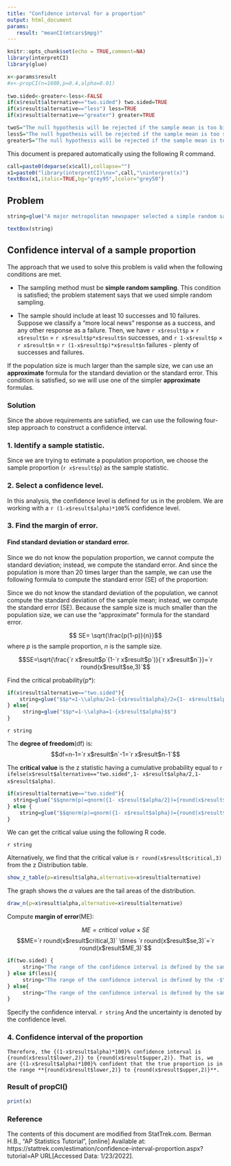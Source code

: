 ```yaml
---
title: "Confidence interval for a proportion"
output: html_document
params:
   result: "meanCI(mtcars$mpg)"
---
```


```r
knitr::opts_chunk$set(echo = TRUE,comment=NA)
library(interpretCI)
library(glue)
```

```r
x<-params$result
#x<-propCI(n=1600,p=0.4,alpha=0.01)
  
two.sided<-greater<-less<-FALSE
if(x$result$alternative=="two.sided") two.sided=TRUE
if(x$result$alternative=="less") less=TRUE
if(x$result$alternative=="greater") greater=TRUE

twoS="The null hypothesis will be rejected if the sample mean is too big or if it is too small."
lessS="The null hypothesis will be rejected if the sample mean is too small."
greaterS="The null hypothesis will be rejected if the sample mean is too big."
```

This document is prepared automatically using the following R command.

```r
call=paste0(deparse(x$call),collapse="")
x1=paste0("library(interpretCI)\nx=",call,"\ninterpret(x)")
textBox(x1,italic=TRUE,bg="grey95",lcolor="grey50")
```

## Problem


```r

string=glue("A major metropolitan newspaper selected a simple random sample of {x$result$n} readers from their list of {x$result$n*100} subscribers. They asked whether the paper should increase its coverage of local news. {round(x$result$p*100,1)} % of the sample wanted more local news. What is the {(1-x$result$alpha)*100}% confidence interval for the proportion of readers who would like more coverage of local news?")

textBox(string)
```



## Confidence interval of a sample proportion

The approach that we used to solve this problem is valid when the following conditions are met.

- The sampling method must be **simple random sampling**. This condition is satisfied; the problem statement says that we used simple random sampling.

- The sample should include at least 10 successes and 10 failures. Suppose we classify a "more local news" response as a success, and any other response as a failure. Then, we have `r x$result$p` $\times$ `r x$result$n` = `r x$result$p*x$result$n` successes, and `r 1-x$result$p` $\times$ `r x$result$n` = `r (1-x$result$p)*x$result$n` failures - plenty of successes and failures.

If the population size is much larger than the sample size, we can use an **approximate** formula for the standard deviation or the standard error. This condition is satisfied, so we will use one of the simpler **approximate** formulas.


### Solution

Since the above requirements are satisfied, we can use the following four-step approach to construct a confidence interval.

### 1. Identify a sample statistic. 

Since we are trying to estimate a population proportion, we choose the sample proportion (`r x$result$p`) as the sample statistic.

### 2. Select a confidence level. 

In this analysis, the confidence level is defined for us in the problem. We are working with a `r (1-x$result$alpha)*100`% confidence level.

### 3. Find the margin of error. 


#### Find standard deviation or standard error. 

Since we do not know the population proportion, we cannot compute the standard deviation; instead, we compute the standard error. And since the population is more than 20 times larger than the sample, we can use the following formula to compute the standard error (SE) of the proportion:


Since we do not know the standard deviation of the population, we cannot compute the standard deviation of the sample mean; instead, we compute the standard error (SE). Because the sample size is much smaller than the population size, we can use the "approximate" formula for the standard error.


$$ SE= \sqrt{\frac{p(1-p)}{n}}$$
where $p$ is the sample proportion, $n$ is the sample size.

$$SE=\sqrt{\frac{`r x$result$p`(1-`r x$result$p`)}{`r x$result$n`}}=`r round(x$result$se,3)`$$


Find the critical probability(p*):

```r
if(x$result$alternative=="two.sided"){
    string=glue("$$p*=1-\\alpha/2=1-{x$result$alpha}/2={1- x$result$alpha/2}$$")
} else{
     string=glue("$$p*=1-\\alpha=1-{x$result$alpha}$$")
}
```
`r string`

The **degree of freedom**(df) is:
$$df=n-1=`r x$result$n`-1=`r x$result$n-1`$$


The **critical value** is the z statistic having a cumulative probability equal to `r ifelse(x$result$alternative=="two.sided",1- x$result$alpha/2,1- x$result$alpha)`.

```r
if(x$result$alternative=="two.sided"){
  string=glue("$$qnorm(p)=qnorm({1- x$result$alpha/2})={round(x$result$critical,3)}$$")
} else {
    string=glue("$$qnorm(p)=qnorm({1- x$result$alpha})={round(x$result$critical,3)}$$") 
} 
```

We can get the critical value using the following R code.

`r string`

Alternatively, we find that the critical value is `r round(x$result$critical,3)` from the z Distribution table.

```r
show_z_table(p=x$result$alpha,alternative=x$result$alternative)
```


The graph shows the $\alpha$ values are the tail areas of the distribution. 

```r
draw_n(p=x$result$alpha,alternative=x$result$alternative)
```

Compute **margin of error**(ME):

$$ME=critical\ value \times SE$$
$$ME=`r round(x$result$critical,3)` \times `r round(x$result$se,3)`=`r round(x$result$ME,3)`$$

```r
if(two.sided) {
     string="The range of the confidence interval is defined by the sample statistic $\\pm$margin of error."
} else if(less){
     string="The range of the confidence interval is defined by the -$\\infty$(infinite) and the sample statistic + margin of error."
} else{
     string="The range of the confidence interval is defined by the sample statistic - margin of error and the $\\infty$(infinite)."
}
```

Specify the confidence interval. `r string` And the uncertainty is denoted by the confidence level.

### 4. Confidence interval of the proportion
 

```glue
Therefore, the {(1-x$result$alpha)*100}% confidence interval is {round(x$result$lower,2)} to {round(x$result$upper,2)}. That is, we are {(1-x$result$alpha)*100}% confident that the true proportion is in the range **{round(x$result$lower,2)} to {round(x$result$upper,2)}**.
```



### Result of propCI()

```r
print(x)
```

### Reference

The contents of this document are modified from StatTrek.com.
Berman H.B., "AP Statistics Tutorial", [online] Available at:  https://stattrek.com/estimation/confidence-interval-proportion.aspx?tutorial=AP URL[Accessed Data: 1/23/2022]. 
